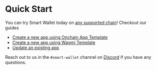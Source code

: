# Quick Start 
You can try Smart Wallet today on [any supported chain](./FAQ#what-networks-are-supported)! Checkout our guides 
- [Create a new app using Onchain App Template](./guides/create-app/using-onchain-app-template)
- [Create a new app using Wagmi Template](./guides/create-app/using-wagmi)
- [Update an existing app](./guides/update-existing-app)

Reach out to us in the `#smart-wallet` channel on [Discord](https://discord.com/invite/cdp/) if you have any questions.